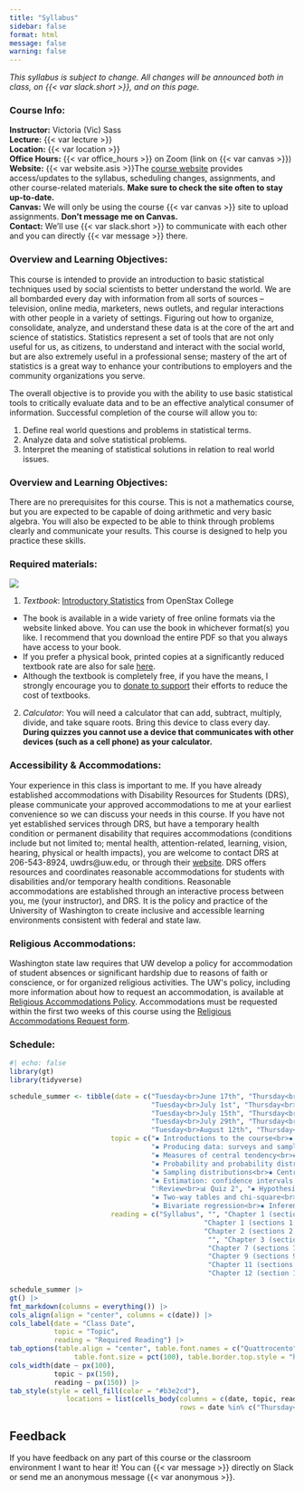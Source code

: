 ```yaml
---
title: "Syllabus"
sidebar: false
format: html
message: false
warning: false
---
```


*This syllabus is subject to change. All changes will be announced both in class, on {{< var slack.short >}}, and on this page.*

### **Course Info:**

**Instructor:** Victoria (Vic) Sass\
**Lecture:** {{< var lecture >}}\
**Location:** {{< var location >}}\
**Office Hours:** {{< var office_hours >}} on Zoom (link on {{< var canvas >}})\
**Website:** {{< var website.asis >}}[The [course website](https://vsass.github.io/SOC221) provides access/updates to the syllabus, scheduling changes, assignments, and other course-related materials. **Make sure to check the site often to stay up-to-date.**]{.aside}\
**Canvas:** We will only be using the course {{< var canvas >}} site to upload assignments. **Don't message me on Canvas.**\
**Contact:** We'll use {{< var slack.short >}} to communicate with each other and you can directly {{< var message >}} there.\

### **Overview and Learning Objectives:**

This course is intended to provide an introduction to basic statistical techniques used by social scientists to better understand the world. We are all bombarded every day with information from all sorts of sources – television, online media, marketers, news outlets, and regular interactions with other people in a variety of settings. Figuring out how to organize, consolidate, analyze, and understand these data is at the core of the art and science of statistics. Statistics represent a set of tools that are not only useful for us, as citizens, to understand and interact with the social world, but are also extremely useful in a professional sense; mastery of the art of statistics is a great way to enhance your contributions to employers and the community organizations you serve.

The overall objective is to provide you with the ability to use basic statistical tools to critically evaluate data and to be an effective analytical consumer of information. Successful completion of the course will allow you to:

1. Define real world questions and problems in statistical terms.
2. Analyze data and solve statistical problems.
3. Interpret the meaning of statistical solutions in relation to real world issues.

### **Overview and Learning Objectives:**

There are no prerequisites for this course. This is not a mathematics course, but you are expected to be capable of doing arithmetic and very basic algebra. You will also be expected to be able to think through problems clearly and communicate your results. This course is designed to help you practice these skills.

### **Required materials:**

::: {.column-margin}
![](images/introductory_statistics_texbook.jpg)
:::

1. *Textbook*: [Introductory Statistics](https://openstaxcollege.org/textbooks/introductory-statistics) from OpenStax College

- The book is available in a wide variety of free online formats via the website linked above. You can use the book in whichever format(s) you like. I recommend that you download the entire PDF so that you always have access to your book.
- If you prefer a physical book, printed copies at a significantly reduced textbook rate are also for sale [here](https://openstax.org/).
- Although the textbook is completely free, if you have the means, I strongly encourage you to [donate to support](https://riceconnect.rice.edu/donation/support-openstax-header?_gl=1*18rb5v7*_ga*MTI4MjYwMzM3Mi4xNzE1MDQwNDcx*_ga_T746F8B0QC*MTcxNTA0MDQ3MC4xLjEuMTcxNTA0MTMxNi43LjAuMA..*_ga_0Q5H4FDCL3*MTcxNTA0MDQ3MS4xLjEuMTcxNTA0MTMxNS44LjAuMA..) their efforts to reduce the cost of textbooks.

2. *Calculator*: You will need a calculator that can add, subtract, multiply, divide, and take square roots. Bring this device to class every day. **During quizzes you cannot use a device that communicates with other devices (such as a cell phone) as your calculator.**

### **Accessibility & Accommodations:**

Your experience in this class is important to me. If you have already established accommodations with Disability Resources for Students (DRS), please communicate your approved accommodations to me at your earliest convenience so we can discuss your needs in this course. If you have not yet established services through DRS, but have a temporary health condition or permanent disability that requires accommodations (conditions include but not limited to; mental health, attention-related, learning, vision, hearing, physical or health impacts), you are welcome to contact DRS at 206-543-8924, uwdrs\@uw.edu, or through their [website](https://depts.washington.edu/uwdrs/). DRS offers resources and coordinates reasonable accommodations for students with disabilities and/or temporary health conditions. Reasonable accommodations are established through an interactive process between you, me (your instructor), and DRS. It is the policy and practice of the University of Washington to create inclusive and accessible learning environments consistent with federal and state law.

### **Religious Accommodations:** 

Washington state law requires that UW develop a policy for accommodation of student absences or significant hardship due to reasons of faith or conscience, or for organized religious activities. The UW\'s policy, including more information about how to request an accommodation, is available at [Religious Accommodations Policy](https://registrar.washington.edu/staffandfaculty/religious-accommodations-policy/). Accommodations must be requested within the first two weeks of this course using the [Religious Accommodations Request form](https://registrar.washington.edu/students/religious-accommodations-request/).


### **Schedule:**

```r
#| echo: false
library(gt)
library(tidyverse)

schedule_summer <- tibble(date = c("Tuesday<br>June 17th", "Thursday<br>June 19th", "Tuesday<br>June 24th", "Thursday<br>June 26th",
                                   "Tuesday<br>July 1st", "Thursday<br>July 3rd", "Tuesday<br>July 8th", "Thursday<br>July 10th", 
                                   "Tuesday<br>July 15th", "Thursday<br>July 17th", "Tuesday<br>July 22nd", "Thursday<br>July 24th", 
                                   "Tuesday<br>July 29th", "Thursday<br>July 31st", "Tuesday<br>August 5th", "Thursday<br>August 7th", 
                                   "Tuesday<br>August 12th", "Thursday<br>August 14th"), 
                         topic = c("▪ Introductions to the course<br>▪ Overview of statistics", "NO CLASS: JUNETEENTH HOLIDAY", 
                                   "▪ Producing data: surveys and sampling", "▪ Frequency tables<br>▪ Graphical techniques", 
                                   "▪ Measures of central tendency<br>▪ Measures of variability", "❔Review<br>📊 Quiz 1", 
                                   "▪ Probability and probability distributions<br>▪ Normal distributions", 
                                   "▪ Sampling distributions<br>▪ Central limit theorem<br>▪ Logic of inference", 
                                   "▪ Estimation: confidence intervals for means<br>▪ Estimation: confidence intervals for proportions", 
                                   "❔Review<br>📊 Quiz 2", "▪ Hypothesis testing for one sample<br>▪ Hypothesis testing for two samples", 
                                   "▪ Two-way tables and chi-square<br>▪ Scatterplots and correlation", "❔Review<br>📊 Quiz 3", 
                                   "▪ Bivariate regression<br>▪ Inference for regression", "▪ Multivariate regression", "❔Review<br>📊 Quiz 4", "", ""), 
                         reading = c("Syllabus", "", "Chapter 1 (sections 1.1 - 1.2)", 
                                                "Chapter 1 (sections 1.3 - 1.4)<br>Chapter 2 (sections 2.1 - 2.4)", 
                                                "Chapter 2 (sections 2.5 - 2.6)<br>Chapter 2 (sections 2.7 - 2.8)", 
                                                 "", "Chapter 3 (sections 3.1 to 3.3)<br>Chapter 4 (section 4.1)<br>Chapter 5 (section 5.1)<br>Chapter 6 (sections 6.1 to 6.2)", 
                                                 "Chapter 7 (sections 7.1 & 7.3)", "Chapter 8 (sections 8.1 to 8.2)<br>Chapter 8 (section 8.3)", "", 
                                                 "Chapter 9 (sections 9.1 to 9.6)<br>Chapter 10 (sections 10.1 to 10.3 plus 10.5)", 
                                                 "Chapter 11 (sections 11.1 to 11.3)<br>Chapter 12 (sections 12.1 to 12.3)", "", 
                                                 "Chapter 12 (section 12.4 and 12.5)", "Primer for multivariate regression LINK WEBSITE HERE", "", "NO CLASS", "NO CLASS"))

schedule_summer |> 
gt() |> 
fmt_markdown(columns = everything()) |> 
cols_align(align = "center", columns = c(date)) |> 
cols_label(date = "Class Date",
           topic = "Topic",
           reading = "Required Reading") |> 
tab_options(table.align = "center", table.font.names = c("Quattrocento", "Raleway"), 
                table.font.size = pct(100), table.border.top.style = "hidden") |> 
cols_width(date ~ px(100),
           topic ~ px(150), 
           reading ~ px(150)) |> 
tab_style(style = cell_fill(color = "#b3e2cd"),
              locations = list(cells_body(columns = c(date, topic, reading), 
                                          rows = date %in% c("Thursday<br>July 3rd", "Thursday<br>July 17th", "Tuesday<br>July 29th", "Thursday<br>August 7th")))) |> 


```


::: {.callout-tip}
## Feedback
If you have feedback on any part of this course or the classroom environment I want to hear it! You can {{< var message >}} directly on Slack or send me an anonymous message {{< var anonymous >}}.
:::